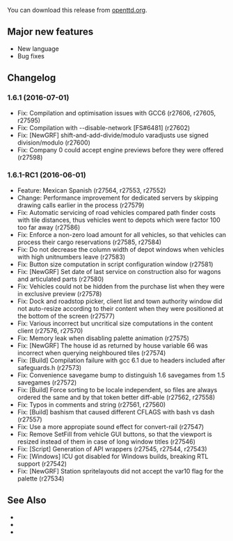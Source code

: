 {{en/-}}
{{en/OTTDVersions}}

{{release|prev=OpenTTD 1.6.0|next=OpenTTD 1.7.0|date=2016-07-01}}

You can download this release from [http://www.openttd.org/en/download-stable/1.6.1 openttd.org].

==Major new features==
* New language
* Bug fixes

==Changelog==
===1.6.1 (2016-07-01)===
* Fix: Compilation and optimisation issues with GCC6 (r27606, r27605, r27595)
* Fix: Compilation with --disable-network [FS#6481] (r27602)
* Fix: [NewGRF] shift-and-add-divide/modulo varadjusts use signed division/modulo (r27600)
* Fix: Company 0 could accept engine previews before they were offered (r27598)


===1.6.1-RC1 (2016-06-01)===
* Feature: Mexican Spanish (r27564, r27553, r27552)
* Change: Performance improvement for dedicated servers by skipping drawing calls earlier in the process {{en/Flyspray|6402}} (r27579)
* Fix: Automatic servicing of road vehicles compared path finder costs with tile distances, thus vehicles went to depots which were factor 100 too far away {{en/Flyspray|6410}} (r27586)
* Fix: Enforce a non-zero load amount for all vehicles, so that vehicles can process their cargo reservations {{en/Flyspray|6437}} (r27585, r27584)
* Fix: Do not decrease the column width of depot windows when vehicles with high unitnumbers leave {{en/Flyspray|6415}} (r27583)
* Fix: Button size computation in script configuration window {{en/Flyspray|6461}} (r27581)
* Fix: [NewGRF] Set date of last service on construction also for wagons and articulated parts {{en/Flyspray|6395}} (r27580)
* Fix: Vehicles could not be hidden from the purchase list when they were in exclusive preview {{en/Flyspray|6454}} (r27578)
* Fix: Dock and roadstop picker, client list and town authority window did not auto-resize according to their content when they were positioned at the bottom of the screen {{en/Flyspray|6386}} (r27577)
* Fix: Various incorrect but uncritical size computations in the content client {{en/Flyspray|6449}} (r27576, r27570)
* Fix: Memory leak when disabling palette animation {{en/Flyspray|6404}} (r27575)
* Fix: [NewGRF] The house id as returned by house variable 66 was incorrect when querying neighboured tiles {{en/Flyspray|6432}} (r27574)
* Fix: [Build] Compilation failure with gcc 6.1 due to headers included after safeguards.h {{en/Flyspray|6467}} (r27573)
* Fix: Convenience savegame bump to distinguish 1.6 savegames from 1.5 savegames {{en/Flyspray|6442}} (r27572)
* Fix: [Build] Force sorting to be locale independent, so files are always ordered the same and by that token better diff-able (r27562, r27558)
* Fix: Typos in comments and string (r27561, r27560)
* Fix: [Build] bashism that caused different CFLAGS with bash vs dash (r27557)
* Fix: Use a more appropiate sound effect for convert-rail (r27547)
* Fix: Remove SetFill from vehicle GUI buttons, so that the viewport is resized instead of them in case of long window titles (r27546)
* Fix: [Script] Generation of API wrappers (r27545, r27544, r27543)
* Fix: [Windows] ICU got disabled for Windows builds, breaking RTL support {{en/Flyspray|6427}} (r27542)
* Fix: [NewGRF] Station spritelayouts did not accept the var10 flag for the palette {{en/Flyspray|6435}} (r27534)

==See Also==
* {{en/Forum|topic=74876|Forum topic for 1.6.1}}
* {{en/OTTDNewsArticle|227|The 1.6.1 news article}}
* {{en/OTTDNewsArticle|226|The 1.6.1-RC1 news article}}